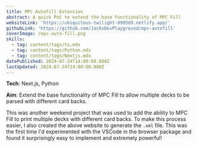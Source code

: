 ```yaml
---
title: MPC Autofill Extension
abstract: A quick PoC to extend the base functionality of MPC Fill
websiteLink: 'https://ubiquitous-twilight-0995d9.netlify.app/'
githubLink: 'https://github.com/JacksDevPlayground/mpc-autofill'
coverImage: /mpc-auto-fill.png
skills:
  - tag: content/tags/ts.mdx
  - tag: content/tags/Python.mdx
  - tag: content/tags/Nextjs.mdx
datePublished: 2024-07-24T14:00:00.000Z
lastUpdated: 2024-07-24T14:00:00.000Z
---
```


**Tech**: Next.js, Python

**Aim**: Extend the base functionality of MPC Fill to allow multiple decks to be parsed with different card backs.

This was another weekend project that was used to add the ability to MPC Fill to print multiple decks with different card backs. To make this process easier, I also created the above website to generate the `.xml` file. This was the first time I'd experimented with the VSCode in the browser package and found it surprisingly easy to implement and extremely powerful!

